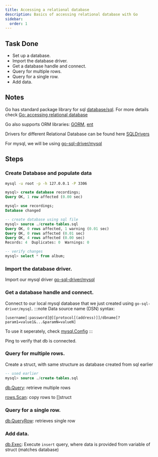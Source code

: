 ```yaml
---
title: Accessing a relational database
description: Basics of accessing relational database with Go
sidebar:
  order: 1
---
```


## Task Done

- Set up a database.
- Import the database driver.
- Get a database handle and connect.
- Query for multiple rows.
- Query for a single row.
- Add data.

## Notes

Go has standard package library for sql [database/sql](https://pkg.go.dev/database/sql). For more details check [Go: accessing relational database](https://go.dev/doc/database/)

Go also supports ORM libraries: [GORM](https://gorm.io/index.html), [ent](https://entgo.io/)

Drivers for different Relational Database can be found here [SQLDrivers](https://go.dev/wiki/SQLDrivers)

For mysql, we will be using [go-sql-driver/mysql](https://github.com/go-sql-driver/mysql/)

## Steps

### Create Database and populate data

```sh
mysql -u root -p -h 127.0.0.1 -P 3306
```

```sql
mysql> create database recordings;
Query OK, 1 row affected (0.00 sec)

mysql> use recordings;
Database changed

-- create database using sql file
mysql> source ./create-tables.sql
Query OK, 0 rows affected, 1 warning (0.01 sec)
Query OK, 0 rows affected (0.01 sec)
Query OK, 4 rows affected (0.00 sec)
Records: 4  Duplicates: 0  Warnings: 0

-- verify changes
mysql> select * from album;
```

### Import the database driver.

Import our mysql driver [go-sql-driver/mysql](https://github.com/go-sql-driver/mysql)

### Get a database handle and connect.

Connect to our local mysql database that we just created using `go-sql-driver/mysql`.
:::note
Data source name (DSN) syntax:

`[username[:password]@][protocol[(address)]]/dbname[?param1=value1&...&paramN=valueN]`

To use it seperately, check [mysql.Config](https://pkg.go.dev/github.com/go-sql-driver/mysql#Config)
:::

Ping to verify that db is connected.

### Query for multiple rows.

Create a struct, with same structure as database created from sql earlier

```sql
-- used earlier
mysql> source ./create-tables.sql
```

[db.Query](https://pkg.go.dev/database/sql#DB.Query): retrieve multiple rows

[rows.Scan](https://pkg.go.dev/database/sql#Rows.Scan): copy rows to []struct

### Query for a single row.

[db.QueryRow](https://pkg.go.dev/database/sql#DB.QueryRow): retrieves single row

### Add data.

[db.Exec](https://pkg.go.dev/database/sql#DB.Exec): Execute `insert` query, where data is provided from variable of struct (matches database)
